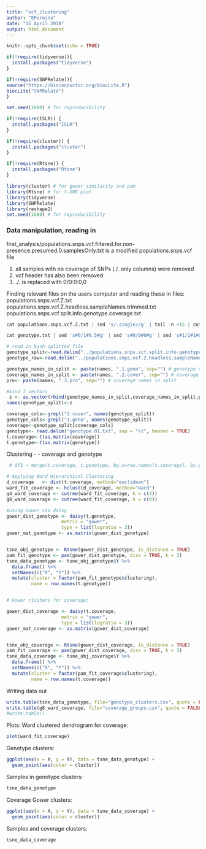 ```yaml
---
title: "vcf_clustering"
author: "EPermina"
date: "15 April 2018"
output: html_document
---
```


```r
knitr::opts_chunk$set(echo = TRUE)
```

```r


if(!require(tidyverse)){
  install.packages("tidyverse")
}

if(!require(SNPRelate)){ 
source("https://bioconductor.org/biocLite.R")
biocLite("SNPRelate")
}

set.seed(1680) # for reproducibility

if(!require(ISLR)) {
  install.packages("ISLR")
}

if(!require(cluster)) {
  install.packages("cluster")
}

if(!require(Rtsne)) {
  install.packages("Rtsne")
}

library(cluster) # for gower similarity and pam
library(Rtsne) # for t-SNE plot
library(tidyverse)
library(SNPRelate)
library(reshape2)
set.seed(1680) # for reproducibility
```

### Data manipulation, reading in

first_analysis/populations.snps.vcf.filtered.for.non-presence.presumed.0.samplesOnly.txt is a modified populations.snps.vcf file

1. all samples with no coverage of SNPs (./. only columns) were removed
1. vcf header has also been removed
1. ./. is replaced with 0/0:0:0,0

Finding relevant files on the users computer and reading these in
files:
populations.snps.vcf.Z.txt
populations.snps.vcf.Z.headless.sampleNames.trimmed.txt
populations.snps.vcf.split.info.genotype.coverage.txt

```r
cat populations.snps.vcf.Z.txt | sed 's/.single//g' | tail -n +15 | cut -f10- > populations.snps.vcf.Z.headless.sampleNames.trimmed.txt
```


```r

cat genotype.txt | sed 's#0/1#0.5#g' | sed 's#0/0#0#g' | sed 's#1/1#1#g' > genotype.01.txt
```




```r
# read in bash-splitted file
genotype_split<-read.delim("../populations.snps.vcf.split.info.genotype.coverage.txt", header = F, sep = '\t')
genotype_raw<-read.delim("../populations.snps.vcf.Z.headless.sampleNames.trimmed.txt", sep = "\t", header = TRUE) 

genotype_names_in_split <- paste(names, ".1.geno", sep="") # genotype names in split
coverage_names_in_split <- paste(names, ".2.cover", sep="") # coverage names in split
pro<- paste(names, ".3.pro", sep="") # coverage names in split

#bind 3 vectors
 z <- as.vector(rbind(genotype_names_in_split,coverage_names_in_split,pro)) 
names(genotype_split)<-z

coverage_cols<-grepl("2.cover", names(genotype_split))
genotype_cols<-grepl("1.geno", names(genotype_split))
coverage<-genotype_split[coverage_cols]
genotype<- read.delim("genotype.01.txt", sep = "\t", header = TRUE)
t.coverage<-t(as.matrix(coverage))
t.genotype<-t(as.matrix(genotype))
```


Clustering - 
 - coverage and genotype
```r


 # df3 = merge(t.coverage, t.genotype, by.x=row.names(t.coverage), by.y=row.names(t.genotype))

# Applying Ward Hierarchical Clustering
d_coverage   <- dist(t.coverage, method="euclidean")
ward_fit_coverage <- hclust(d_coverage, method="ward")
g4_ward_coverage <- cutree(ward_fit_coverage, k = c(4))
g8_ward_coverage <- cutree(ward_fit_coverage, k = c(8))

#using Gower via daisy
gower_dist_genotype <- daisy(t.genotype,
                    metric = "gower",
                    type = list(logratio = 3))
gower_mat_genotype <- as.matrix(gower_dist_genotype)


tsne_obj_genotype <- Rtsne(gower_dist_genotype, is_distance = TRUE)
pam_fit_genotype <- pam(gower_dist_genotype, diss = TRUE, k = 3)
tsne_data_genotype <- tsne_obj_genotype$Y %>%
  data.frame() %>%
  setNames(c("X", "Y")) %>%
  mutate(cluster = factor(pam_fit_genotype$clustering),
         name = row.names(t.genotype))


# Gower clusters for coverage:

gower_dist_coverage <- daisy(t.coverage,
                    metric = "gower",
                    type = list(logratio = 3))
gower_mat_coverage <- as.matrix(gower_dist_coverage)


tsne_obj_coverage <- Rtsne(gower_dist_coverage, is_distance = TRUE)
pam_fit_coverage <- pam(gower_dist_coverage, diss = TRUE, k = 3)
tsne_data_coverage <- tsne_obj_coverage$Y %>%
  data.frame() %>%
  setNames(c("X", "Y")) %>%
  mutate(cluster = factor(pam_fit_coverage$clustering),
         name = row.names(t.coverage))

```

Writing data out 

```r
write.table(tsne_data_genotype, file="genotype_clusters.csv", quote = FALSE, sep = ",")
write.table(g8_ward_coverage, file="coverage_groups.csv", quote = FALSE, sep = ",")
#write.table()

```

Plots:
Ward clustered dendrogram for coverage:
```r
plot(ward_fit_coverage)
```

Genotype clusters:
```r
ggplot(aes(x = X, y = Y), data = tsne_data_genotype) +
  geom_point(aes(color = cluster))
```

Samples in genotype clusters:

```r
tsne_data_genotype
```

Coverage Gower clusters:

```r
ggplot(aes(x = X, y = Y), data = tsne_data_coverage) +
  geom_point(aes(color = cluster))
```

Samples and coverage clusters:

```r
tsne_data_coverage
```


